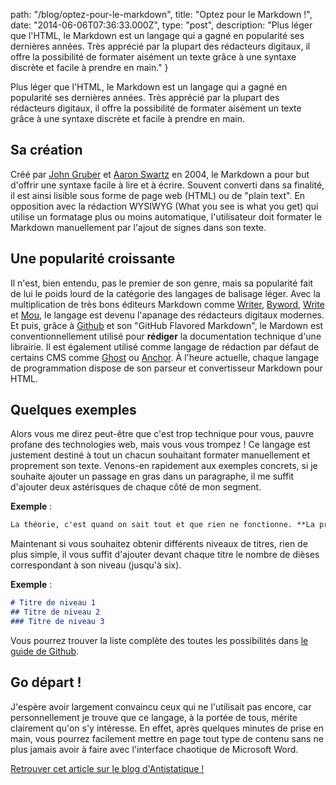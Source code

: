 
  path: "/blog/optez-pour-le-markdown",
  title: "Optez pour le Markdown !",
  date: "2014-06-06T07:36:33.000Z",
  type: "post",
  description: "Plus léger que l'HTML, le Markdown est un langage qui a gagné en popularité ses dernières années. Très apprécié par la plupart des rédacteurs digitaux, il offre la possibilité de formater aisément un texte grâce à une syntaxe discrète et  facile à prendre en main."
}

Plus léger que l'HTML, le Markdown est un langage qui a gagné en popularité ses dernières années. Très apprécié par la plupart des rédacteurs digitaux, il offre la possibilité de formater aisément un texte grâce à une syntaxe discrète et  facile à prendre en main.

## Sa création
Créé par [John Gruber](http://fr.wikipedia.org/wiki/John_Gruber) et [Aaron Swartz](http://fr.wikipedia.org/wiki/Aaron_Swartz) en 2004, le Markdown a pour but d'offrir une syntaxe facile à lire et à écrire. Souvent converti dans sa finalité, il est ainsi lisible sous forme de page web (HTML) ou de "plain text". En opposition avec la rédaction WYSIWYG (What you see is what you get) qui utilise un formatage plus ou moins automatique, l'utilisateur doit formater le Markdown manuellement par l'ajout de signes dans son texte.

## Une popularité croissante
Il n'est, bien entendu, pas le premier de son genre, mais sa popularité fait de lui le poids lourd de la catégorie des langages de balisage léger. Avec la multiplication de très bons éditeurs Markdown comme [Writer](http://writer.pro/), [Byword](http://bywordapp.com/), [Write](http://writeapp.net/mac/) et [Mou](http://mouapp.com/), le langage est devenu l'apanage des rédacteurs digitaux modernes. Et puis, grâce à [Github](http://github.com) et son "GitHub Flavored Markdown", le Mardown est conventionnellement utilisé pour **rédiger** la documentation technique d'une librairie. Il est également utilisé comme langage de rédaction par défaut de certains CMS comme [Ghost](https://ghost.org/) ou [Anchor](http://anchorcms.com/). À l'heure actuelle, chaque langage de programmation dispose de son parseur et convertisseur Markdown pour HTML.

## Quelques exemples
Alors vous me direz peut-être que c'est trop technique pour vous, pauvre profane des technologies web, mais vous vous trompez ! Ce langage est justement destiné à tout un chacun souhaitant formater manuellement et proprement son texte. Venons-en rapidement aux exemples concrets, si je souhaite ajouter un passage en gras dans un paragraphe, il me suffit d'ajouter deux astérisques de chaque côté de mon segment.

**Exemple** :

```markdown
La théorie, c'est quand on sait tout et que rien ne fonctionne. **La pratique, c'est quand tout fonctionne et que personne ne sait pourquoi**. Si la pratique et la théorie sont réunies, rien ne fonctionne et on ne sait pas pourquoi.
```

Maintenant si vous souhaitez obtenir différents niveaux de titres, rien de plus simple, il vous suffit d'ajouter devant chaque titre le nombre de dièses correspondant à son niveau (jusqu'à six).

**Exemple** :

```markdown
# Titre de niveau 1
## Titre de niveau 2
### Titre de niveau 3
```

Vous pourrez trouver la liste complète des toutes les possibilités dans [le guide de Github](https://guides.github.com/features/mastering-markdown/).

## Go départ !
J'espère avoir largement convaincu ceux qui ne l'utilisait pas encore, car personnellement je trouve que ce langage, à la portée de tous, mérite clairement qu'on s'y intéresse. En effet, après quelques minutes de prise en main, vous pourrez facilement mettre en page tout type de contenu sans ne plus jamais avoir à faire avec l'interface chaotique de Microsoft Word.

[Retrouver cet article sur le blog d'Antistatique !](http://antistatique.net/blog/2014/06/06/optez-pour-le-markdown/)

